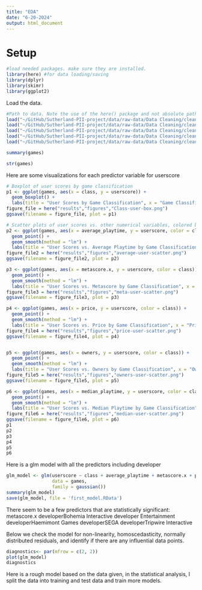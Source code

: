```yaml
---
title: "EDA"
date: "6-20-2024"
output: html_document
---
```

# Setup

```r
#load needed packages. make sure they are installed.
library(here) #for data loading/saving
library(dplyr)
library(skimr)
library(ggplot2)
```


Load the data.

```r
#Path to data. Note the use of the here() package and not absolute paths
load("~/GitHub/Sutherland-PII-project/data/raw-data/Data Cleaning/cleaned_data1.RData")
load("~/GitHub/Sutherland-PII-project/data/raw-data/Data Cleaning/cleaned_data2.RData")
load("~/GitHub/Sutherland-PII-project/data/raw-data/Data Cleaning/cleaned_data3.RData")
load("~/GitHub/Sutherland-PII-project/data/raw-data/Data Cleaning/cleaned_data4.RData")
load("~/GitHub/Sutherland-PII-project/data/raw-data/Data Cleaning/cleaned_games.RData")
```


```r
summary(games)
```
```r
str(games)
```

Here are some visualizations for each predictor variable for userscore

```r
# Boxplot of user scores by game classification
p1 <- ggplot(games, aes(x = class, y = userscore)) +
  geom_boxplot() +
  labs(title = "User Scores by Game Classification", x = "Game Classification", y = "User Score")
figure_file = here("results","figures","Class-user-box.png")
ggsave(filename = figure_file, plot = p1)

# Scatter plots of user scores vs. other numerical variables, colored by game classification
p2 <- ggplot(games, aes(x = average_playtime, y = userscore, color = class)) +
  geom_point() +
  geom_smooth(method = "lm") +
  labs(title = "User Scores vs. Average Playtime by Game Classification", x = "Average Playtime", y = "User Score")
figure_file2 = here("results","figures","average-user-scatter.png")
ggsave(filename = figure_file2, plot = p2)

p3 <- ggplot(games, aes(x = metascore.x, y = userscore, color = class)) +
  geom_point() +
  geom_smooth(method = "lm") +
  labs(title = "User Scores vs. Metascore by Game Classification", x = "Metascore", y = "User Score")
figure_file3 = here("results","figures","meta-user-scatter.png")
ggsave(filename = figure_file3, plot = p3)

p4 <- ggplot(games, aes(x = price, y = userscore, color = class)) +
  geom_point() +
  geom_smooth(method = "lm") +
  labs(title = "User Scores vs. Price by Game Classification", x = "Price", y = "User Score")
figure_file4 = here("results","figures","price-user-scatter.png")
ggsave(filename = figure_file4, plot = p4)


p5 <- ggplot(games, aes(x = owners, y = userscore, color = class)) +
  geom_point() +
  geom_smooth(method = "lm") +
  labs(title = "User Scores vs. Owners by Game Classification", x = "Owners", y = "User Score")
figure_file5 = here("results","figures","owners-user-scatter.png")
ggsave(filename = figure_file5, plot = p5)

p6 <- ggplot(games, aes(x = median_playtime, y = userscore, color = class)) +
  geom_point() +
  geom_smooth(method = "lm") +
  labs(title = "User Scores vs. Median Playtime by Game Classification", x = "Median Playtime", y = "User Score")
figure_file6 = here("results","figures","median-user-scatter.png")
ggsave(filename = figure_file6, plot = p6)
p1
p2
p3
p4
p5
p6
```



Here is a glm model with all the predictors including developer
```r
glm_model <- glm(userscore ~ class + average_playtime + metascore.x + price + owners + median_playtime + developer, 
                 data = games, 
                 family = gaussian())
summary(glm_model)
save(glm_model, file = 'first_model.RData')
```
There seem to be a few predictors that are statistically significant:
metascore.x
developerBohemia Interactive
developer Entertainment
developerHaemimont Games
developerSEGA 
developerTripwire Interactive




Below we check the model for non-linearity, homoscedasticity, normally distributed residuals, and identify if there are any influential data points.
```r
diagnostics<- par(mfrow = c(2, 2))
plot(glm_model)
diagnostics
```
Here is a rough model based on the data given, in the statistical analysis, I split the data into training and test data and train more models.





